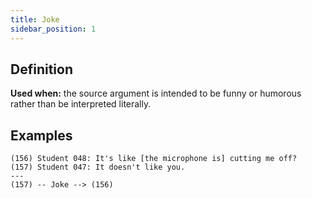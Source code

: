 ```yaml
---
title: Joke
sidebar_position: 1
---
```


## Definition

**Used when:** the source argument is intended to be funny or humorous rather than be interpreted literally.


## Examples

```
(156) Student 048: It's like [the microphone is] cutting me off?
(157) Student 047: It doesn't like you.
---
(157) -- Joke --> (156)
```
